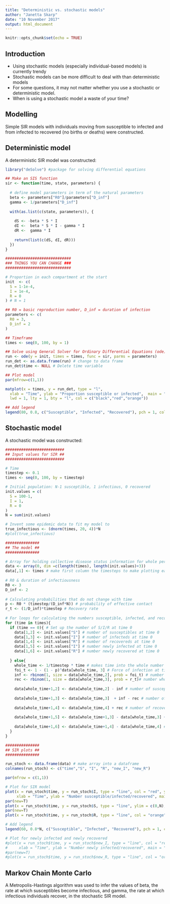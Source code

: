 ```yaml
---
title: "Deterministic vs. stochastic models"
author: "Janetta Skarp"
date: "10 November 2017"
output: html_document
---
```


```r
knitr::opts_chunk$set(echo = TRUE)
```
## Introduction

* Using stochastic models (especially individual-based models) is currently trendy
* Stochastic models can be more difficult to deal with than deterministic models
* For some questions, it may not matter whether you use a stochastic or deterministic model.
* When is using a stochastic model a waste of your time?

## Modelling

Simple SIR models with individuals moving from susceptible to infected and from infected to recovered (no births or deaths) were constructed.

## Deterministic model

A deterministic SIR model was constructed:

```r
library("deSolve") #package for solving differential equations

## Make an SIS function
sir <- function(time, state, parameters) {
  
  # define model parameters in term of the natural parameters
  beta <- parameters["R0"]/parameters["D_inf"] 
  gamma <- 1/parameters["D_inf"]
  
  with(as.list(c(state, parameters)), {
    
    dS <- -beta * S * I 
    dI <-  beta * S * I - gamma * I
    dR <-  gamma * I
    
    return(list(c(dS, dI, dR)))
  })
}

#############################
### THINGS YOU CAN CHANGE ###
#############################

# Proportion in each compartment at the start
init  <- c(
  S = 1-1e-4, 
  I = 1e-4,
  R = 0
) # N = 1

## R0 = basic reproduction number, D_inf = duration of infection
parameters <- c(
  R0 = 3, 
  D_inf = 2
)

## Timeframe
times <- seq(0, 100, by = 1)

## Solve using General Solver for Ordinary Differential Equations (ode)
run <- ode(y = init, times = times, func = sir, parms = parameters)
run_det <- as.data.frame(run) # change to data frame
run_det$time <- NULL # Delete time variable

## Plot model
par(mfrow=c(1,1))

matplot(x = times, y = run_det, type = "l",
  xlab = "Time", ylab = "Proportion susceptible or infected",  main = "Deterministic SIR Model",
  lwd = 1, lty = 1, bty = "l", col = c("black","red","orange"))

## Add legend
legend(80, 0.8, c("Susceptible", "Infected", "Recovered"), pch = 1, col = c("black","red","orange"), bty = "n")
```

## Stochastic model

A stochastic model was constructed: 

```r
##########################
## Input values for SIR ##
##########################

# Time
timestep <- 0.1
times <- seq(0, 100, by = timestep)

# Initial population: N-1 susceptible, 1 infectious, 0 recovered
init.values = c(
  S = 100-1,
  I = 1,
  R = 0
)
N = sum(init.values)

# Invent some epidemic data to fit my model to
true_infectious <- (dnorm(times, 20, 4))*N
#plot(true_infectious)

###############
## The model ##
###############

# Array for holding collective disease status information for whole period of time
data <- array(0, dim =c(length(times), length(init.values)+3))
data[,1] <- times # make first column the timesteps to make plotting easier later on
  
# R0 & duration of infectiousness
R0 <- 3
D_inf <- 2
  
# Calculating probabilities that do not change with time
p <- R0 * (timestep/(D_inf*N)) # probability of effective contact
r_t <- (1/D_inf)*timestep # Recovery rate
  
# For loops for calculating the numbers susceptible, infected, and recovered at each timepoint
for (time in times){
  if (time == 0){ # Set up the number of S/I/R at time 0
    data[1,2] <- init.values["S"] # number of susceptibles at time 0
    data[1,3] <- init.values["I"] # number of infecteds at time 0
    data[1,4] <- init.values["R"] # number of recovereds at time 0
    data[1,5] <- init.values["I"] # number newly infected at time 0
    data[1,6] <- init.values["R"] # number newly recovered at time 0
      
  } else{
    whole_time <- 1/timestep * time # makes time into the whole number that it corresponds to in the array
    foi_t <- 1 - (1 - p)^data[whole_time, 3] # Force of infection at time t, affected by the number infectious at prev t
    inf <- rbinom(1, size = data[whole_time,2], prob = foi_t) # number who become infected in this timestep
    rec <- rbinom(1, size = data[whole_time,3], prob = r_t)# number who become recovered in this timestep
      
    data[whole_time+1,2] <- data[whole_time,2] - inf # number of susceptibles at other times
      
    data[whole_time+1,3] <- data[whole_time,3]  + inf - rec # number of infecteds at other times
      
    data[whole_time+1,4] <- data[whole_time,4] + rec # number of recovereds at other times
    
    data[whole_time+1,5] <- data[whole_time+1,3] - data[whole_time,3] + data[whole_time+1,4] - data[whole_time,4] # number of newly infected
    
    data[whole_time+1,6] <- data[whole_time+1,4] - data[whole_time,4] # number of newly recovered
  }
}

###############
## SIR plots ##
###############

run_stoch <- data.frame(data) # make array into a dataframe
colnames(run_stoch) <- c("time","S", "I", "R", "new_I", "new_R")

par(mfrow = c(1,1))

# Plot for SIR model
plot(x = run_stoch$time, y = run_stoch$I, type = "line", col = "red", ylim = c(0,N),
     xlab = "Time", ylab = "Number susceptible/infected/recovered", main = "Stochastic SIR Model")
par(new=T)
plot(x = run_stoch$time, y = run_stoch$S, type = "line", ylim = c(0,N), ylab = "", xlab = "") # add susceptible line
par(new=T)
plot(x = run_stoch$time, y = run_stoch$R, type = "line", col = "orange", ylim = c(0,N), ylab = "", xlab = "") # recovered

# Add legend
legend(60, 0.8*N, c("Susceptible", "Infected", "Recovered"), pch = 1, col = c("black", "red", "orange"), bty = "n")

# Plot for newly infected and newly recovered
#plot(x = run_stoch$time, y = run_stoch$new_I, type = "line", col = "red", ylim = c(0,max(run_stoch$new_I)),
#     xlab = "Time", ylab = "Number newly infected/recovered", main = "New infections/recoveries")
#par(new=T)
#plot(x = run_stoch$time, y = run_stoch$new_R, type = "line", col = "orange", ylim = c(0,max(run_stoch$new_I)), ylab = "", xlab = "") # add susceptible line

```

## Markov Chain Monte Carlo

A Metropolis-Hastings algorithm was used to infer the values of beta, the rate at which susceptibles become infectious, and gamma, the rate at which infectious individuals recover, in the stochastic SIR model.
